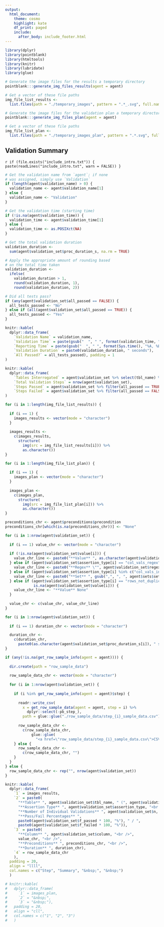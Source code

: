 ```yaml
---
output:
  html_document:
    theme: cosmo
    highlight: kate
    df_print: paged
    include:
      after_body: include_footer.html
---
```


```r
library(dplyr)
library(pointblank)
library(htmltools)
library(knitr)
library(lubridate)
library(glue)
```

```r

# Generate the image files for the results a temporary directory
pointblank:::generate_img_files_results(agent = agent)

# Get a vector of these file paths
img_file_list_results <-
  list.files(path = "./temporary_images", pattern = ".*_.svg", full.names = TRUE)

# Generate the image files for the validation plan a temporary directory
pointblank:::generate_img_files_plan(agent = agent)

# Get a vector of these file paths
img_file_list_plan <-
  list.files(path = "./temporary_images_plan", pattern = ".*.svg", full.names = TRUE)
```

## Validation Summary

`r if (file.exists("include_intro.txt")) { paste(readLines("include_intro.txt", warn = FALSE)) }`

```r
# Get the validation name from `agent`; if none
# was assigned, simply use `Validation`
if (length(agent$validation_name) > 0) {
  validation_name <- agent$validation_name[1]
} else {
  validation_name <- "Validation"
}

# Get the validation time (starting time)
if (!is.na(agent$validation_time)) {
  validation_time <- agent$validation_time[1]
} else {
  validation_time <- as.POSIXct(NA)
}

# Get the total validation duration
validation_duration <-
  sum(agent$validation_set$proc_duration_s, na.rm = TRUE)

# Apply the appropriate amount of rounding based
# on the total time taken
validation_duration <-
  ifelse(
    validation_duration > 1,
    round(validation_duration, 1),
    round(validation_duration, 2))

# Did all tests pass?
if (any(agent$validation_set$all_passed == FALSE)) {
  all_tests_passed <- "No"
} else if (all(agent$validation_set$all_passed == TRUE)) {
  all_tests_passed <- "Yes"
}
```


```r
knitr::kable(
  dplyr::data_frame(
    `Validation Name` = validation_name,
    `Validation Time` = paste(gsub("  ", " ", format(validation_time, "%A, %B %d, %Y at %l:%M")), toupper(format(validation_time, "%p")), collapse = ""),
    `Reporting Time` = paste(gsub("  ", " ", format(Sys.time(), "%A, %B %d, %Y at %l:%M")), toupper(format(Sys.time(), "%p")), collapse = ""),
    `Validation Duration` = paste0(validation_duration, " seconds"),
    `All Passed?` = all_tests_passed), padding = 1
)
```

```r
knitr::kable(
  dplyr::data_frame(
    `Tables Interrogated` = agent$validation_set %>% select(tbl_name) %>% distinct() %>% .$tbl_name %>% paste(collapse = ", "),
    `Total Validation Steps` = nrow(agent$validation_set),
    `Steps Passed` = agent$validation_set %>% filter(all_passed == TRUE) %>% nrow(),
    `Steps Failed` = agent$validation_set %>% filter(all_passed == FALSE) %>% nrow())
)
```


```r
for (i in 1:length(img_file_list_results)) {
  
  if (i == 1) {
    images_results <- vector(mode = "character")
  }
  
  images_results <- 
    c(images_results,
      structure(
        img(src = img_file_list_results[i])) %>%
        as.character())
}

for (i in 1:length(img_file_list_plan)) {
  
  if (i == 1) {
    images_plan <- vector(mode = "character")
  }
  
  images_plan <- 
    c(images_plan,
      structure(
        img(src = img_file_list_plan[i])) %>%
        as.character())
}
```

```r
preconditions_chr <- agent$preconditions$precondition
preconditions_chr[which(is.na(preconditions_chr))] <- "None"
```

```r

for (i in 1:nrow(agent$validation_set)) {
  
  if (i == 1) value_chr <- vector(mode = "character")
  
  if (!is.na(agent$validation_set$value[i])) {
    value_chr_line <- paste0("**Value** ", as.character(agent$validation_set$value[i]))
  } else if (agent$validation_set$assertion_type[i] == "col_vals_regex") {
    value_chr_line <- paste0("**Regex** \"", agent$validation_set$regex[i], "\"")
  } else if (agent$validation_set$assertion_type[i] %in% c("col_vals_in_set", "col_vals_not_in_set")) {
    value_chr_line <- paste0("**Set** ", gsub(",", ", ", agent$sets$set[i]))
  } else if (agent$validation_set$assertion_type[i] == "rows_not_duplicated" |
             is.na(agent$validation_set$value[i])) {
    value_chr_line <- "**Value** None"
  }
 
  value_chr <- c(value_chr, value_chr_line)
}
```

```r

for (i in 1:nrow(agent$validation_set)) {
  
  if (i == 1) duration_chr <- vector(mode = "character")

  duration_chr <- 
    c(duration_chr,
      paste0(as.character(agent$validation_set$proc_duration_s[i]), " s"))
}
```

```r

if (any(!is.na(get_row_sample_info(agent = agent)))) {
  
  dir.create(path = "row_sample_data")
  
  row_sample_data_chr <- vector(mode = "character")
  
  for (i in 1:nrow(agent$validation_set)) {
    
    if (i %in% get_row_sample_info(agent = agent)$step) {
      
      readr::write_csv(
        x = get_row_sample_data(agent = agent, step = i) %>%
          dplyr::select(-pb_step_),
        path = glue::glue("./row_sample_data/step_{i}_sample_data.csv"))
      
      row_sample_data_chr <- 
        c(row_sample_data_chr,
            glue::glue(
              "<a href=\"row_sample_data/step_{i}_sample_data.csv\">CSV</a>"))
    } else {
      row_sample_data_chr <- 
        c(row_sample_data_chr, "")
    }
  }
} else {
  row_sample_data_chr <- rep("", nrow(agent$validation_set))
}
```

```r
knitr::kable(
  dplyr::data_frame(
    `1` = images_results,
    `2` = paste0(
      "**Table** ", agent$validation_set$tbl_name, " (", agent$validation_set$db_type, ")<br />",
      "**Assertion Type** ", agent$validation_set$assertion_type, "<br />",
      "**Number of Individual Validations** ", agent$validation_set$n, "<br />",
      "**Pass/Fail Percentages** ",
      paste0(agent$validation_set$f_passed * 100, "%"), " / ",
      paste0(agent$validation_set$f_failed * 100, "%")),
    `3` = paste0(
      "**Column** ", agent$validation_set$column, "<br />",
      value_chr, "<br />",
      "**Preconditions** ", preconditions_chr, "<br />",
      "**Duration** ", duration_chr),
    `4` = row_sample_data_chr
    ), 
  padding = 20,
  align = "llll",
  col.names = c("Step", "Summary", "&nbsp;", "&nbsp;")
  )
```

```r
# knitr::kable(
#   dplyr::data_frame(
#     `1` = images_plan,
#     `2` = "&nbsp;",
#     `3` = "&nbsp;"), 
#   padding = 20,
#   align = "cll",
#   col.names = c("1", "2", "3")
#   )
```
